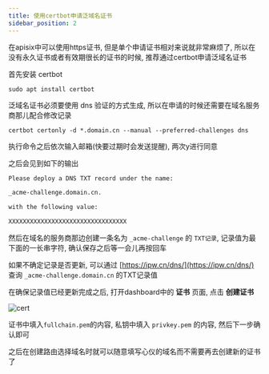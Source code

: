 ```yaml
---
title: 使用certbot申请泛域名证书
sidebar_position: 2
---
```


在apisix中可以使用https证书, 但是单个申请证书相对来说就非常麻烦了, 所以在没有永久证书或者有效期很长的证书的时候, 推荐通过certbot申请泛域名证书

首先安装 certbot

```shell
sudo apt install certbot
```

泛域名证书必须要使用 dns 验证的方式生成, 所以在申请的时候还需要在域名服务商那儿配合修改记录

```shell
certbot certonly -d *.domain.cn --manual --preferred-challenges dns
```

执行命令之后依次输入邮箱(快要过期时会发送提醒), 两次y进行同意

之后会见到如下的输出

```txt
Please deploy a DNS TXT record under the name:

_acme-challenge.domain.cn.

with the following value:

XXXXXXXXXXXXXXXXXXXXXXXXXXXXXXXXX
```

然后在域名的服务商那边创建一条名为 `_acme-challenge` 的 `TXT记录`, 记录值为最下面的一长串字符, 确认保存之后等一会儿再按回车

如果不确定记录是否更新, 可以通过 [https://ipw.cn/dns/](https://ipw.cn/dns/) 查询 `_acme-challenge.domain.cn` 的TXT记录值

在确保记录值已经更新完成之后, 打开dashboard中的 **证书** 页面, 点击 **创建证书**

![cert](/img/apisix/cert.webp)

证书中填入`fullchain.pem`的内容, 私钥中填入 `privkey.pem` 的内容, 然后下一步确认即可

之后在创建路由选择域名时就可以随意填写心仪的域名而不需要再去创建新的证书了




